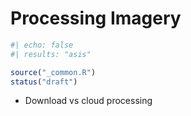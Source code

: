 # Processing Imagery {#sec-satellite-processing}

```r
#| echo: false
#| results: "asis"

source("_common.R")
status("draft")
```

- Download vs cloud processing


